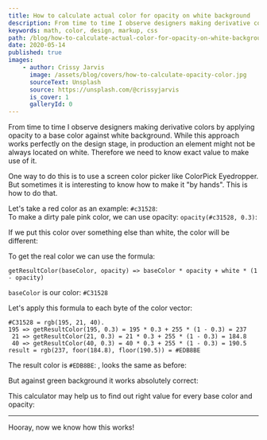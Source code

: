 ```yaml
---
title: How to calculate actual color for opacity on white background
description: From time to time I observe designers making derivative colors by applying opacity to a base color against white background. While this approach works perfectly fine with wireframes, in the markup an element might not be always located on white. Therefore we need to know exact hex value to make use of it.
keywords: math, color, design, markup, css
path: /blog/how-to-calculate-actual-color-for-opacity-on-white-background
date: 2020-05-14
published: true
images:
    - author: Crissy Jarvis
      image: /assets/blog/covers/how-to-calculate-opacity-color.jpg
      sourceText: Unsplash
      source: https://unsplash.com/@crissyjarvis
      is_cover: 1
      galleryId: 0
---
```



From time to time I observe designers making derivative colors by applying opacity to a base color against white background. While this approach works perfectly on the design stage, in production an element might not be always located on white. Therefore we need to know exact value to make use of it.

One way to do this is to use a screen color picker like ColorPick Eyedropper. But sometimes it is interesting to know how to make it "by hands". This is how to do that.

Let's take a red color as an example: `#c31528`: <Color color="#c31528" /><br />To make a dirty pale pink color, we can use opacity: `opacity(#c31528, 0.3)`: <Color color="rgb(195, 21, 40, 0.3)" />

If we put this color over something else than white, the color will be different: <Color color="#00ff00" /><Color color="rgb(195, 21, 40, 0.3)" marginLeft="-10px" />

To get the real color we can use the formula:

```
getResultColor(baseColor, opacity) => baseColor * opacity + white * (1 - opacity)
```

`baseColor` is our color: `#C31528`

Let's apply this formula to each byte of the color vector:

```
#C31528 = rgb(195, 21, 40).
195 => getResultColor(195, 0.3) = 195 * 0.3 + 255 * (1 - 0.3) = 237
 21 => getResultColor(21, 0.3) = 21 * 0.3 + 255 * (1 - 0.3) = 184.8
 40 => getResultColor(40, 0.3) = 40 * 0.3 + 255 * (1 - 0.3) = 190.5
result = rgb(237, foor(184.8), floor(190.5)) = #EDB8BE
```

The result color is `#EDB8BE`: <Color color="#EDB8BE" />, looks the same as before: <Color color="rgb(195, 21, 40, 0.3)" />

But against green background it works absolutely correct: <Color color="#00ff00" /><Color color="#EDB8BE" marginLeft="-10px" />

This calculator may help us to find out right value for every base color and opacity:

<Container>
    <Calculator />
</Container>

---

Hooray, now we know how this works!
